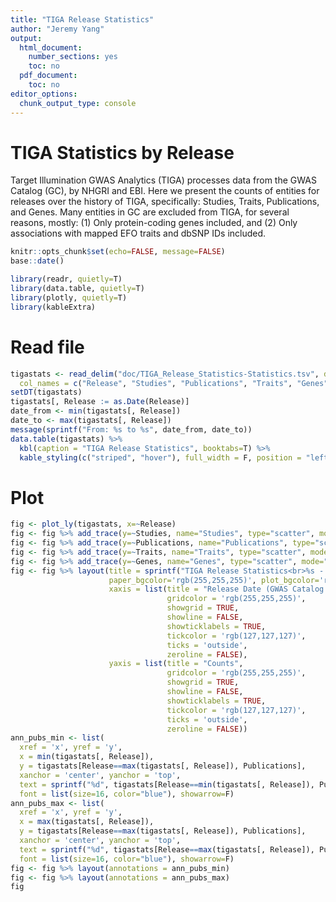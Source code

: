 ```yaml
---
title: "TIGA Release Statistics"
author: "Jeremy Yang"
output:
  html_document:
    number_sections: yes
    toc: no
  pdf_document:
    toc: no
editor_options:
  chunk_output_type: console
---
```


# TIGA Statistics by Release

Target Illumination GWAS Analytics (TIGA) processes data from the GWAS Catalog (GC), by NHGRI and EBI. Here we present the counts of entities for releases over the history of TIGA, specifically: Studies, Traits, Publications, and Genes. Many entities in GC are excluded from TIGA, for several reasons, mostly: (1) Only protein-coding genes included, and (2) Only associations with mapped EFO traits and dbSNP IDs included.

```r
knitr::opts_chunk$set(echo=FALSE, message=FALSE)
base::date()
```

```r
library(readr, quietly=T)
library(data.table, quietly=T)
library(plotly, quietly=T)
library(kableExtra)
```

# Read file

```r
tigastats <- read_delim("doc/TIGA_Release_Statistics-Statistics.tsv", delim="\t", skip=2,
  col_names = c("Release", "Studies", "Publications", "Traits", "Genes", "SNPs", "GC_Studies", "GC_Traits"))
setDT(tigastats)
tigastats[, Release := as.Date(Release)]
date_from <- min(tigastats[, Release])
date_to <- max(tigastats[, Release])
message(sprintf("From: %s to %s", date_from, date_to))
data.table(tigastats) %>% 
  kbl(caption = "TIGA Release Statistics", booktabs=T) %>%
  kable_styling(c("striped", "hover"), full_width = F, position = "left")
```

# Plot

```r
fig <- plot_ly(tigastats, x=~Release)
fig <- fig %>% add_trace(y=~Studies, name="Studies", type="scatter", mode="lines+markers", line=list(shape="linear"), marker=list(size=15))
fig <- fig %>% add_trace(y=~Publications, name="Publications", type="scatter", mode="lines+markers", line=list(shape="linear"), marker=list(size=15)) 
fig <- fig %>% add_trace(y=~Traits, name="Traits", type="scatter", mode="lines+markers", line=list(shape="linear"), marker=list(size=15))
fig <- fig %>% add_trace(y=~Genes, name="Genes", type="scatter", mode="lines+markers", line=list(shape="linear"), marker=list(size=15))
fig <- fig %>% layout(title = sprintf("TIGA Release Statistics<br>%s - %s", date_from, date_to),
                      paper_bgcolor='rgb(255,255,255)', plot_bgcolor='rgb(229,229,229)',
                      xaxis = list(title = "Release Date (GWAS Catalog and TIGA)",
                                   gridcolor = 'rgb(255,255,255)',
                                   showgrid = TRUE,
                                   showline = FALSE,
                                   showticklabels = TRUE,
                                   tickcolor = 'rgb(127,127,127)',
                                   ticks = 'outside',
                                   zeroline = FALSE),
                      yaxis = list(title = "Counts",
                                   gridcolor = 'rgb(255,255,255)',
                                   showgrid = TRUE,
                                   showline = FALSE,
                                   showticklabels = TRUE,
                                   tickcolor = 'rgb(127,127,127)',
                                   ticks = 'outside',
                                   zeroline = FALSE))
ann_pubs_min <- list(
  xref = 'x', yref = 'y',
  x = min(tigastats[, Release]),
  y = tigastats[Release==max(tigastats[, Release]), Publications],
  xanchor = 'center', yanchor = 'top',
  text = sprintf("%d", tigastats[Release==min(tigastats[, Release]), Publications]),
  font = list(size=16, color="blue"), showarrow=F)
ann_pubs_max <- list(
  xref = 'x', yref = 'y',
  x = max(tigastats[, Release]),
  y = tigastats[Release==max(tigastats[, Release]), Publications],
  xanchor = 'center', yanchor = 'top',
  text = sprintf("%d", tigastats[Release==max(tigastats[, Release]), Publications]),
  font = list(size=16, color="blue"), showarrow=F)
fig <- fig %>% layout(annotations = ann_pubs_min)
fig <- fig %>% layout(annotations = ann_pubs_max)
fig
```
